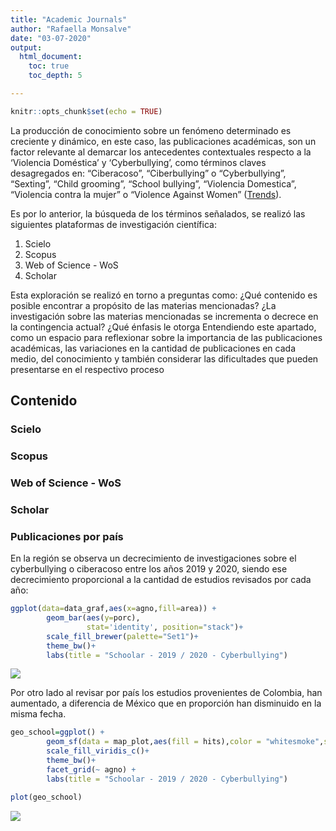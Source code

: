 ```yaml
---
title: "Academic Journals"
author: "Rafaella Monsalve"
date: "03-07-2020"
output: 
  html_document:
    toc: true
    toc_depth: 5

---
```


```r
knitr::opts_chunk$set(echo = TRUE)
```


La producción de conocimiento sobre un fenómeno determinado es creciente y dinámico, en este caso, las publicaciones académicas, son un factor relevante al demarcar los antecedentes contextuales respecto a la 'Violencia Doméstica' y 'Cyberbullying', como términos claves desagregados en:  "Ciberacoso", "Ciberbullying" o "Cyberbullying", "Sexting", "Child grooming", "School bullying", "Violencia Domestica", "Violencia contra la mujer" o "Violence Against Women" ([Trends](webscrapping.html#resultados)). 

Es por lo anterior, la búsqueda de los términos señalados, se realizó las siguientes plataformas de investigación científica:


1) Scielo
2) Scopus
3) Web of Science - WoS
4) Scholar

 
Esta exploración se realizó en torno a preguntas como: ¿Qué contenido es posible encontrar a propósito de las materias mencionadas? ¿La investigación sobre las materias mencionadas se incrementa o decrece en la contingencia actual? ¿Qué énfasis le otorga Entendiendo este apartado, como un espacio para reflexionar sobre la importancia de las publicaciones académicas, las variaciones en la cantidad de publicaciones en cada medio,  del conocimiento y también considerar las dificultades que pueden presentarse en el respectivo proceso

## Contenido {.tabset}

### Scielo



### Scopus


### Web of Science - WoS


### Scholar


### Publicaciones por país

En la región se observa un decrecimiento de investigaciones sobre el cyberbullying o ciberacoso entre los años 2019 y 2020, siendo ese decrecimiento proporcional a la cantidad de estudios revisados por cada año:


```r
ggplot(data=data_graf,aes(x=agno,fill=area)) + 
        geom_bar(aes(y=porc),
                 stat='identity', position="stack")+
        scale_fill_brewer(palette="Set1")+
        theme_bw()+
        labs(title = "Schoolar - 2019 / 2020 - Cyberbullying")
```


![](images/cyberbarra.png)


Por otro lado al revisar por país los estudios provenientes de Colombia, han aumentado, a diferencia de México que en proporción han disminuido en la misma fecha.  

```r
geo_school=ggplot() +
        geom_sf(data = map_plot,aes(fill = hits),color = "whitesmoke",size=0) +
        scale_fill_viridis_c()+
        theme_bw()+
        facet_grid(~ agno) +
        labs(title = "Schoolar - 2019 / 2020 - Cyberbullying")

plot(geo_school)
```


![](images/cybercontinente.png)



